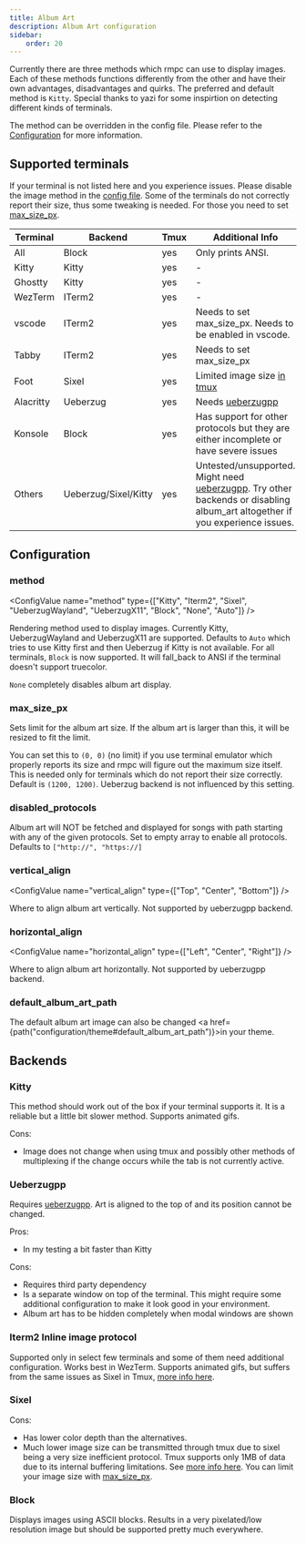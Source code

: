 ```yaml
---
title: Album Art
description: Album Art configuration
sidebar:
    order: 20
---
```



Currently there are three methods which rmpc can use to display images. Each of these methods functions
differently from the other and have their own advantages, disadvantages and quirks. The preferred and
default method is `Kitty`. Special thanks to yazi for some inspirtion on detecting different kinds of terminals.

The method can be overridden in the config file. Please refer to the [Configuration](#method) for more information.

## Supported terminals

If your terminal is not listed here and you experience issues. Please disable the image method in the [config file](#method).
Some of the terminals do not correctly report their size, thus some tweaking is needed. For those you need to set [max_size_px](#max_size_px).

| Terminal  | Backend              | Tmux | Additional Info                                                                                                                                                      |
| --------- | -------------------- | ---- | -------------------------------------------------------------------------------------------------------------------------------------------------------------------- |
| All       | Block                | yes  | Only prints ANSI.                                                                                                                                                    |
| Kitty     | Kitty                | yes  | -                                                                                                                                                                    |
| Ghostty   | Kitty                | yes  | -                                                                                                                                                                    |
| WezTerm   | ITerm2               | yes  | -                                                                                                                                                                    |
| vscode    | ITerm2               | yes  | Needs to set max_size_px. Needs to be enabled in vscode.                                                                                                             |
| Tabby     | ITerm2               | yes  | Needs to set max_size_px                                                                                                                                             |
| Foot      | Sixel                | yes  | Limited image size [in tmux](#sixel)                                                                                                                                 |
| Alacritty | Ueberzug             | yes  | Needs [ueberzugpp](https://github.com/jstkdng/ueberzugpp)                                                                                                            |
| Konsole   | Block                | yes  | Has support for other protocols but they are either incomplete or have severe issues                                                                                 |
| Others    | Ueberzug/Sixel/Kitty | yes  | Untested/unsupported. Might need [ueberzugpp](https://github.com/jstkdng/ueberzugpp). Try other backends or disabling album_art altogether if you experience issues. |

## Configuration

### method

<ConfigValue
    name="method"
    type={["Kitty", "Iterm2", "Sixel", "UeberzugWayland", "UeberzugX11", "Block", "None", "Auto"]}
/>

Rendering method used to display images. Currently Kitty, UeberzugWayland and UeberzugX11 are supported.
Defaults to `Auto` which tries to use Kitty first and then Ueberzug if Kitty is not available.
For all terminals, `Block` is now supported. It will fall_back to ANSI if the terminal doesn't support truecolor.

`None` completely disables album art display.

### max_size_px

<ConfigValue name="max_size_px" type="other" customText="(<width>, <height>)" />

Sets limit for the album art size. If the album art is larger than this, it will be resized to fit the limit.

You can set this to `(0, 0)` (no limit) if you use terminal emulator which properly reports its size and rmpc will figure
out the maximum size itself. This is needed only for terminals which do not report their size correctly.
Default is `(1200, 1200)`. Ueberzug backend is not influenced by this setting.

### disabled_protocols

<ConfigValue name="disabled_protocols" type="other" customText="string[]" />

Album art will NOT be fetched and displayed for songs with path starting with any of the given protocols. Set to empty array
to enable all protocols. Defaults to `["http://", "https://]`

### vertical_align

<ConfigValue name="vertical_align" type={["Top", "Center", "Bottom"]} />

Where to align album art vertically. Not supported by ueberzugpp backend.

### horizontal_align

<ConfigValue name="horizontal_align" type={["Left", "Center", "Right"]} />

Where to align album art horizontally. Not supported by ueberzugpp backend.

### default_album_art_path

<ConfigValue name="default_album_art_path" type="string" optional />

The default album art image can also be changed <a href={path("configuration/theme#default_album_art_path")}>in your theme</a>.

## Backends

### Kitty

This method should work out of the box if your terminal supports it. It is a reliable but a little bit slower method.
Supports animated gifs.

Cons:

- Image does not change when using tmux and possibly other methods of multiplexing if the change occurs while the tab is not currently active.

### Ueberzugpp

Requires [ueberzugpp](https://github.com/jstkdng/ueberzugpp). Art is aligned to the top of and its position cannot be changed.

Pros:

- In my testing a bit faster than Kitty

Cons:

- Requires third party dependency
- Is a separate window on top of the terminal. This might require some additional configuration to make it look good in your environment.
- Album art has to be hidden completely when modal windows are shown

### Iterm2 Inline image protocol

Supported only in select few terminals and some of them need additional configuration. Works best in WezTerm. Supports animated gifs, but suffers
from the same issues as Sixel in Tmux, [more info here](https://github.com/tmux/tmux/issues/1502#issuecomment-429710887).

### Sixel

Cons:

- Has lower color depth than the alternatives.
- Much lower image size can be transmitted through tmux due to sixel being a very size inefficient protocol.
  Tmux supports only 1MB of data due to its internal buffering limitations. See [more info here](https://github.com/tmux/tmux/issues/1502#issuecomment-429710887).
  You can limit your image size with [max_size_px](#max_size_px).

### Block

Displays images using ASCII blocks. Results in a very pixelated/low resolution image but should be
supported pretty much everywhere.
